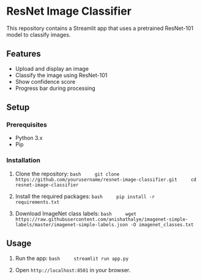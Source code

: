 

# ResNet Image Classifier

This repository contains a Streamlit app that uses a pretrained ResNet-101 model to classify images.

## Features

- Upload and display an image
- Classify the image using ResNet-101
- Show confidence score
- Progress bar during processing

## Setup

### Prerequisites

- Python 3.x
- Pip

### Installation

1. Clone the repository:
    ```bash
    git clone https://github.com/yourusername/resnet-image-classifier.git
    cd resnet-image-classifier
    ```

2. Install the required packages:
    ```bash
    pip install -r requirements.txt
    ```

3. Download ImageNet class labels:
    ```bash
    wget https://raw.githubusercontent.com/anishathalye/imagenet-simple-labels/master/imagenet-simple-labels.json -O imagenet_classes.txt
    ```

## Usage

1. Run the app:
    ```bash
    streamlit run app.py
    ```

2. Open `http://localhost:8501` in your browser.


